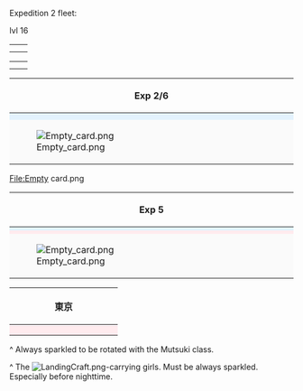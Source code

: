 Expedition 2 fleet:

{{ShipBattleCardKai|Taigei|flagship=true}} lvl 16


{{FleetComposition|id=2
|Taigei
|
:
:
|-
|Ro-500
|
:
:
|-
|Maruyu/Kai
|
:
|-
|Kasumi/Kai Ni
|
:[[Daihatsu Landing Craft]]
:[[Daihatsu Landing Craft]]
:[[Daihatsu Landing Craft]]
}}

<span class="advanced-tooltip">{{ShipBattleCardKai|Yukikaze/Kai|link=Yukikaze}} <div class="tooltip-contents"><table><tr><td rowspan="2">{{ShipCardKai|Yukikaze/Kai}}</td><td>{{EquipmentCardKai|61cm Quintuple (Oxygen) Torpedo Mount|size=150px}}{{EquipmentCardKai|61cm Quintuple (Oxygen) Torpedo Mount|size=150px}}</td></tr><tr><td>{{EquipmentCardKai|Searchlight|size=150px}}</td></tr></table></div></span>

<span class="advanced-tooltip">{{ShipBattleCardKai|Kasumi/Kai Ni}} <div class="tooltip-contents"><table><tr><td rowspan="2">{{ShipCardKai|Kasumi/Kai Ni}}</td><td>{{EquipmentCardKai|Daihatsu Landing Craft|size=150px}}{{EquipmentCardKai|Daihatsu Landing Craft|size=150px}}</td></tr><tr><td>{{EquipmentCardKai|Daihatsu Landing Craft|size=150px}}</td></tr></table></div></span>

{| class="wikitable" style="text-align:center;width:100%;"
! colspan="4" |Exp 2/6
|-
| style="background:#E3F2FD;width:25%;" |{{ShipBattleCardKai|I-168}}
| style="background:#E3F2FD;width:25%;" |
| style="background:#E3F2FD;width:25%;" |{{ShipBattleCardKai|Ro-500}}
| style="background:#E3F2FD;width:25%;" |[[File:LandingCraft.png]]
|-
| style="background:#E3F2FD;" |{{ShipBattleCardKai|Maruyu/Kai}}
| style="background:#E3F2FD;" |
| style="background:#FFEBEE;" |{{ShipBattleCardKai|Kasumi/Kai Ni}}
| style="background:#FFEBEE;" |[[File:LandingCraft.png]][[File:LandingCraft.png]][[File:LandingCraft.png]] 
|-
| style="background:#FAFAFA;" |[[File:Empty card.png]] 
| style="background:#FAFAFA;" |
| style="background:#FAFAFA;" |[[File:Empty card.png]] 
| style="background:#FAFAFA;" |
|}


File:Empty card.png


{| class="wikitable" style="text-align:center;width:100%;"
! colspan="4" |Exp 5
|-
| style="background:#E1F5FE;width:25%;" |{{ShipBattleCardKai|Tenryuu/Kai}}
| style="background:#E1F5FE;width:25%;" |
| style="background:#FFEBEE;width:25%;" |{{ShipBattleCardKai|Mochizuki/Kai}}
| style="background:#FFEBEE;width:25%;" |
|-
| style="background:#FFEBEE;" |{{ShipBattleCardKai|Kikuzuki/Kai}}
| style="background:#FFEBEE;" |
| style="background:#FFEBEE;" |{{ShipBattleCardKai|Satsuki/Kai Ni}}
| style="background:#FFEBEE;" |[[File:LandingCraft.png]][[File:LandingCraft.png]][[File:LandingCraft.png]]
|-
| style="background:#FAFAFA;" |[[File:Empty card.png]] 
| style="background:#FAFAFA;" |
| style="background:#FAFAFA;" |[[File:Empty card.png]] 
| style="background:#FAFAFA;" |
|}




{| class="wikitable" style="text-align:center;width:100%;"
! colspan="4" |東京
|-
| style="background:#FFEBEE;width:25%;" |{{ShipBattleCardKai|Mutsuki/Kai Ni|flagship=true}}
| style="background:#FFEBEE;width:25%;" |[[File:LandingCraft.png]][[File:LandingCraft.png]][[File:LandingCraft.png]]
| style="background:#E1F5FE;width:25%;" |{{ShipBattleCardKai|Tatsuta/Kai}}
| style="background:#E1F5FE;width:25%;" |[[File:Drum.png]][[File:Drum.png]][[File:Drum.png]]
|-
| style="background:#FFEBEE;" |{{ShipBattleCardKai|Kisaragi/Kai Ni}}
| style="background:#FFEBEE;" |[[File:LandingCraft.png]][[File:Drum.png]][[File:Drum.png]]
| style="background:#FFEBEE;" |{{ShipBattleCardKai|Mikazuki/Kai}}
| style="background:#FFEBEE;" |[[File:Drum.png]][[File:Drum.png]][[File:Drum.png]]
|-
| style="background:#FFEBEE;" |{{ShipBattleCardKai|Fumizuki/Kai}}
| style="background:#FFEBEE;" |[[File:Drum.png]][[File:Drum.png]][[File:Drum.png]]
| style="background:#FFEBEE;" |{{ShipBattleCardKai|Minazuki/Kai}}
| style="background:#FFEBEE;" |[[File:Drum.png]][[File:Drum.png]][[File:Drum.png]]
|}


{{FleetComposition|id=2
|Kamikaze/Kai
|
|-
|Ikazuchi/Kai
|
|-
|Harukaze/Kai
|
|-
|Inazuma/Kai
|
}}
^ Always sparkled to be rotated with the Mutsuki class. 


{{FleetComposition|id=2
|Verniy
|
|-
|Kawakaze/Kai Ni
|
|-
|Asashio/Kai Ni D
|
|-
|Ooshio/Kai Ni
|
}}
^ The [[File:LandingCraft.png]]-carrying girls. Must be always sparkled. Especially before nighttime.